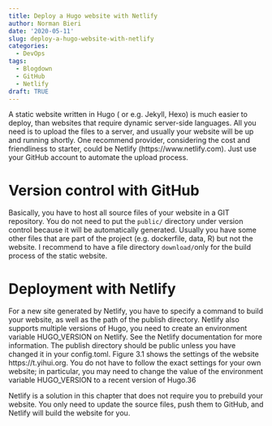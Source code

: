 ```yaml
---
title: Deploy a Hugo website with Netlify
author: Norman Bieri
date: '2020-05-11'
slug: deploy-a-hugo-website-with-netlify
categories:
  - DevOps
tags:
  - Blogdown
  - GitHub
  - Netlify
draft: TRUE
---
```


A static website written in Hugo ( or e.g. Jekyll, Hexo) is much easier to deploy, than websites that require dynamic server-side languages. All you need is to upload the files to a server, and usually your website will be up and running shortly. One recommend provider, considering the cost and friendliness to starter, could be Netlify (https://www.netlify.com). Just use your GitHub account to automate the upload process.


# Version control with GitHub

Basically, you have to host all source files of your website in a GIT repository. You do not need to put the `public/` directory under version control because it will be automatically generated. Usually you have some other files that are part of the project (e.g. dockerfile, data, R) but not the website. I recommend to have a file directory `download/`only for the build process of the static website.

# Deployment with Netlify

For a new site generated by Netlify, you have to specify a command to build your website, as well as the path of the publish directory. Netlify also supports multiple versions of Hugo, you need to create an environment variable HUGO_VERSION on Netlify. See the Netlify documentation for more information. The publish directory should be public unless you have changed it in your config.toml. Figure 3.1 shows the settings of the website https://t.yihui.org. You do not have to follow the exact settings for your own website; in particular, you may need to change the value of the environment variable HUGO_VERSION to a recent version of Hugo.36

Netlify is a solution in this chapter that does not require you to prebuild your website. You only need to update the source files, push them to GitHub, and Netlify will build the website for you.

